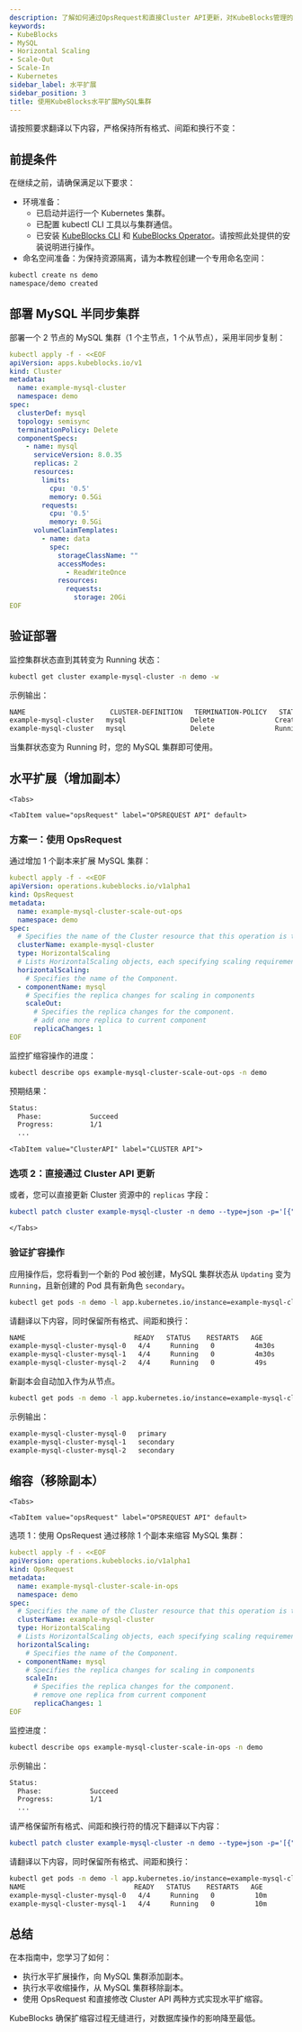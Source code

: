 ```yaml
---
description: 了解如何通过OpsRequest和直接Cluster API更新，对KubeBlocks管理的MySQL集群执行水平扩缩容（横向扩展与收缩）。
keywords:
- KubeBlocks
- MySQL
- Horizontal Scaling
- Scale-Out
- Scale-In
- Kubernetes
sidebar_label: 水平扩展
sidebar_position: 3
title: 使用KubeBlocks水平扩展MySQL集群
---
```

请按照要求翻译以下内容，严格保持所有格式、间距和换行不变：

## 前提条件

在继续之前，请确保满足以下要求：
- 环境准备：
    - 已启动并运行一个 Kubernetes 集群。
    - 已配置 kubectl CLI 工具以与集群通信。
    - 已安装 [KubeBlocks CLI](../../user_docs/references/install-kbcli) 和 [KubeBlocks Operator](../../user_docs/overview/install-kubeblocks)。请按照此处提供的安装说明进行操作。
- 命名空间准备：为保持资源隔离，请为本教程创建一个专用命名空间：

```bash
kubectl create ns demo
namespace/demo created
```




## 部署 MySQL 半同步集群

部署一个 2 节点的 MySQL 集群（1 个主节点，1 个从节点），采用半同步复制：

```yaml
kubectl apply -f - <<EOF
apiVersion: apps.kubeblocks.io/v1
kind: Cluster
metadata:
  name: example-mysql-cluster
  namespace: demo
spec:
  clusterDef: mysql
  topology: semisync
  terminationPolicy: Delete
  componentSpecs:
    - name: mysql
      serviceVersion: 8.0.35
      replicas: 2
      resources:
        limits:
          cpu: '0.5'
          memory: 0.5Gi
        requests:
          cpu: '0.5'
          memory: 0.5Gi
      volumeClaimTemplates:
        - name: data
          spec:
            storageClassName: ""
            accessModes:
              - ReadWriteOnce
            resources:
              requests:
                storage: 20Gi
EOF
```




## 验证部署
监控集群状态直到其转变为 Running 状态：

```bash
kubectl get cluster example-mysql-cluster -n demo -w
```

示例输出：

```bash
NAME                     CLUSTER-DEFINITION   TERMINATION-POLICY   STATUS    AGE
example-mysql-cluster   mysql                Delete               Creating   8s
example-mysql-cluster   mysql                Delete               Running    87s
```

当集群状态变为 Running 时，您的 MySQL 集群即可使用。

## 水平扩展（增加副本）

    <Tabs>

    <TabItem value="opsRequest" label="OPSREQUEST API" default>

### 方案一：使用 OpsRequest
通过增加 1 个副本来扩展 MySQL 集群：

```yaml
kubectl apply -f - <<EOF
apiVersion: operations.kubeblocks.io/v1alpha1
kind: OpsRequest
metadata:
  name: example-mysql-cluster-scale-out-ops
  namespace: demo
spec:
  # Specifies the name of the Cluster resource that this operation is targeting.
  clusterName: example-mysql-cluster
  type: HorizontalScaling
  # Lists HorizontalScaling objects, each specifying scaling requirements for a Component, including desired total replica counts, configurations for new instances, modifications for existing instances, and instance downscaling options
  horizontalScaling:
    # Specifies the name of the Component.
  - componentName: mysql
    # Specifies the replica changes for scaling in components
    scaleOut:
      # Specifies the replica changes for the component.
      # add one more replica to current component
      replicaChanges: 1
EOF
```

监控扩缩容操作的进度：

```bash
kubectl describe ops example-mysql-cluster-scale-out-ops -n demo
```

预期结果：

```bash
Status:
  Phase:            Succeed
  Progress:         1/1
  ...
```

</TabItem>

    <TabItem value="ClusterAPI" label="CLUSTER API">

### 选项 2：直接通过 Cluster API 更新

或者，您可以直接更新 Cluster 资源中的 `replicas` 字段：

```yaml
kubectl patch cluster example-mysql-cluster -n demo --type=json -p='[{"op": "replace", "path": "/spec/componentSpecs/0/replicas", "value": 3}]'
```

</TabItem>

    </Tabs>


### 验证扩容操作

应用操作后，您将看到一个新的 Pod 被创建，MySQL 集群状态从 `Updating` 变为 `Running`，且新创建的 Pod 具有新角色 `secondary`。

```bash
kubectl get pods -n demo -l app.kubernetes.io/instance=example-mysql-cluster
```

请翻译以下内容，同时保留所有格式、间距和换行：

```bash
NAME                           READY   STATUS    RESTARTS   AGE
example-mysql-cluster-mysql-0   4/4     Running   0          4m30s
example-mysql-cluster-mysql-1   4/4     Running   0          4m30s
example-mysql-cluster-mysql-2   4/4     Running   0          49s
```

新副本会自动加入作为从节点。

```bash
kubectl get pods -n demo -l app.kubernetes.io/instance=example-mysql-cluster -o jsonpath='{range .items[*]}{.metadata.name}{"\t"}{.metadata.labels.kubeblocks\.io/role}{"\n"}{end}'
```

示例输出：

```bash
example-mysql-cluster-mysql-0	primary
example-mysql-cluster-mysql-1	secondary
example-mysql-cluster-mysql-2	secondary
```





## 缩容（移除副本）

    <Tabs>

    <TabItem value="opsRequest" label="OPSREQUEST API" default>


选项 1：使用 OpsRequest
通过移除 1 个副本来缩容 MySQL 集群：

```yaml
kubectl apply -f - <<EOF
apiVersion: operations.kubeblocks.io/v1alpha1
kind: OpsRequest
metadata:
  name: example-mysql-cluster-scale-in-ops
  namespace: demo
spec:
  # Specifies the name of the Cluster resource that this operation is targeting.
  clusterName: example-mysql-cluster
  type: HorizontalScaling
  # Lists HorizontalScaling objects, each specifying scaling requirements for a Component, including desired total replica counts, configurations for new instances, modifications for existing instances, and instance downscaling options
  horizontalScaling:
    # Specifies the name of the Component.
  - componentName: mysql
    # Specifies the replica changes for scaling in components
    scaleIn:
      # Specifies the replica changes for the component.
      # remove one replica from current component
      replicaChanges: 1
EOF
```

监控进度：

```bash
kubectl describe ops example-mysql-cluster-scale-in-ops -n demo
```

示例输出：

```bash
Status:
  Phase:            Succeed
  Progress:         1/1
  ...
```

请严格保留所有格式、间距和换行符的情况下翻译以下内容：

```yaml
kubectl patch cluster example-mysql-cluster -n demo --type=json -p='[{"op": "replace", "path": "/spec/componentSpecs/0/replicas", "value": 2}]'
```

请翻译以下内容，同时保留所有格式、间距和换行：

```bash
kubectl get pods -n demo -l app.kubernetes.io/instance=example-mysql-cluster
NAME                           READY   STATUS    RESTARTS   AGE
example-mysql-cluster-mysql-0   4/4     Running   0          10m
example-mysql-cluster-mysql-1   4/4     Running   0          10m
```




## 总结
在本指南中，您学习了如何：
- 执行水平扩展操作，向 MySQL 集群添加副本。
- 执行水平收缩操作，从 MySQL 集群移除副本。
- 使用 OpsRequest 和直接修改 Cluster API 两种方式实现水平扩缩容。

KubeBlocks 确保扩缩容过程无缝进行，对数据库操作的影响降至最低。